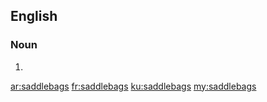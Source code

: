 ==English==

===Noun===
{{head|en|plural}}

# {{plural of|saddlebag|lang=en}}

[[ar:saddlebags]]
[[fr:saddlebags]]
[[ku:saddlebags]]
[[my:saddlebags]]